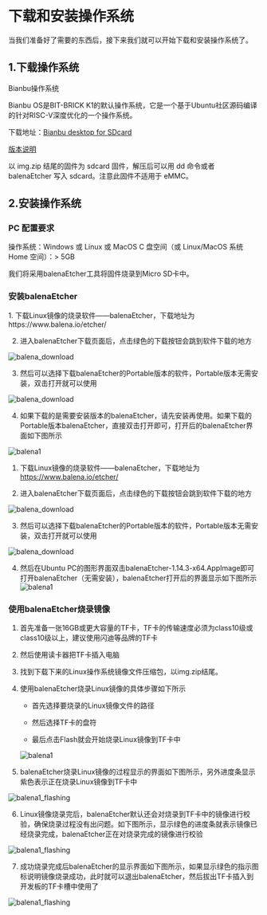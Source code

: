 
# 下载和安装操作系统
当我们准备好了需要的东西后，接下来我们就可以开始下载和安装操作系统了。

## 1.下载操作系统

Bianbu操作系统

Bianbu OS是BIT-BRICK K1的默认操作系统，它是一个基于Ubuntu社区源码编译的针对RISC-V深度优化的一个操作系统。

下载地址：[Bianbu desktop for SDcard](https://archive.spacemit.com/image/k1/version/bianbu/)

[版本说明](../k1-os/desktop/bianbu_desktop_2.0)

以 img.zip 结尾的固件为 sdcard 固件，解压后可以用 dd 命令或者 balenaEtcher 写入 sdcard。注意此固件不适用于 eMMC。

## 2.安装操作系统

### PC 配置要求
操作系统：Windows 或 Linux 或 MacOS
C 盘空间（或 Linux/MacOS 系统 Home 空间）：> 5GB

我们将采用balenaEtcher工具将固件烧录到Micro SD卡中。
### 安装balenaEtcher
<Tabs>
  <TabItem value="apple" label="Windows" default>
    1. 下载Linux镜像的烧录软件——balenaEtcher，下载地址为
https://www.balena.io/etcher/

2. 进入balenaEtcher下载页面后，点击绿色的下载按钮会跳到软件下载的地方

![balena_download](/img/k1/getting-started/install/balena_download.png)

3. 然后可以选择下载balenaEtcher的Portable版本的软件，Portable版本无需安装，双击打开就可以使用

![balena_download](/img/k1/getting-started/install/balena_download1.png)

4. 如果下载的是需要安装版本的balenaEtcher，请先安装再使用。如果下载的Portable版本balenaEtcher，直接双击打开即可，打开后的balenaEtcher界面如下图所示

![balena1](/img/k1/getting-started/install/balenaEtcher_001.png)
  </TabItem>
  <TabItem value="orange" label="Linux">
       
1. 下载Linux镜像的烧录软件——balenaEtcher，下载地址为
https://www.balena.io/etcher/

2. 进入balenaEtcher下载页面后，点击绿色的下载按钮会跳到软件下载的地方

![balena_download](/img/k1/getting-started/install/balena_download.png)

3. 然后可以选择下载balenaEtcher的Portable版本的软件，Portable版本无需安装，双击打开就可以使用

![balena_download](/img/k1/getting-started/install/balena_download_ubuntu.png)

4. 然后在Ubuntu PC的图形界面双击balenaEtcher-1.14.3-x64.AppImage即可打开balenaEtcher（无需安装），balenaEtcher打开后的界面显示如下图所示
![balena1](/img/k1/getting-started/install/balenaEtcher_001.png)

  </TabItem>
  
</Tabs>

### 使用balenaEtcher烧录镜像
1. 首先准备一张16GB或更大容量的TF卡，TF卡的传输速度必须为class10级或class10级以上，建议使用闪迪等品牌的TF卡

2. 然后使用读卡器把TF卡插入电脑

3. 找到下载下来的Linux操作系统镜像文件压缩包，以img.zip结尾。

4. 使用balenaEtcher烧录Linux镜像的具体步骤如下所示

    - 首先选择要烧录的Linux镜像文件的路径

    - 然后选择TF卡的盘符

    - 最后点击Flash就会开始烧录Linux镜像到TF卡中

    ![balena1](/img/k1/getting-started/install/balenaEtcher_002.png)

5. balenaEtcher烧录Linux镜像的过程显示的界面如下图所示，另外进度条显示紫色表示正在烧录Linux镜像到TF卡中

 ![balena1_flashing](/img/k1/getting-started/install/balenaEtcher_Flashing.png)

6. Linux镜像烧录完后，balenaEtcher默认还会对烧录到TF卡中的镜像进行校验，确保烧录过程没有出问题。如下图所示，显示绿色的进度条就表示镜像已经烧录完成，balenaEtcher正在对烧录完成的镜像进行校验

![balena1_flashing](/img/k1/getting-started/install/balenaEtcher_Validating.png)

7. 成功烧录完成后balenaEtcher的显示界面如下图所示，如果显示绿色的指示图标说明镜像烧录成功，此时就可以退出balenaEtcher，然后拔出TF卡插入到开发板的TF卡槽中使用了

![balena1_flashing](/img/k1/getting-started/install/balenaEtcher_003.png)



